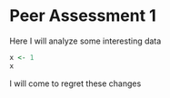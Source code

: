 Peer Assessment 1
========================================================

Here I will analyze some interesting data

```r
x <- 1
x
```

I will come to regret these changes


